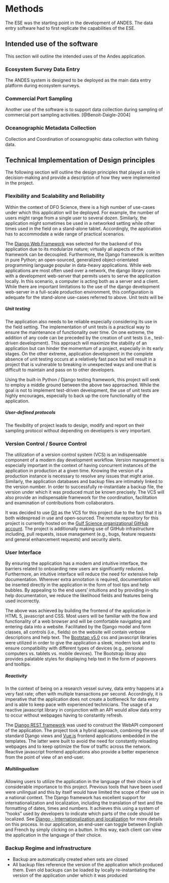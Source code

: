 # Methods
The ESE was the starting point in the development of ANDES. The data entry software had to first replicate the capabilities of the ESE.

## Intended use of the software

This section will outline the intended uses of the Andes application.

### Ecosystem Survey Data Entry

The ANDES system is designed to be deployed as the main data entry platform during ecosystem surveys.

### Commercial Port Sampling

Another use of the software is to support data collection during sampling of commercial port sampling activities. [@Benoit-Daigle-2004]

### Oceanographic Metadata Collection

Collection and Coordination of oceanographic data collection with fishing data.


## Technical Implementation of Design principles

The following section will outline the design principles that played a role in decision-making and provide a description of how they were implemented in the project.

### Flexibility and Scalability and Reliability

Within the context of DFO Science, there is a high number of use-cases under which this application will be deployed. For example, the number of users might range from a single user to several dozen. Similarly, the application might sometimes be used in a networked setting while other times used in the field on a stand-alone tablet. Accordingly, the application has to accommodate a wide range of practical scenarios.

The [Django Web Framework](https://www.djangoproject.com/) was selected for the backend of this application due to its modularize nature; virtually all aspects of the framework can be decoupled. Furthermore, the Django framework is written in pure Python; an open-sourced, generalized object-orientated programming language popular in data-heavy applications. While web applications are most often used over a network, the django library comes with a development web-server that permits users to serve the application locally. In this scenario, a computer is acting both as a server and a client. While there are important limitations to the use of the django development web-server in a full-scale production environment, this configuration is adequate for the stand-alone use-cases referred to above. Unit tests will be

##### Unit testing

The application also needs to be reliable especially considering its use in the field setting. The implementation of unit tests is a practical way to ensure the maintenance of functionality over time. On one extreme, the addition of any code can be preceded by the creation of unit tests (i.e., test-driven development). This approach will maximize the stability of an application but can hinder the momentum of a project, especially in its early stages. On the other extreme, application development in the complete absence of unit testing occurs at a relatively fast pace but will result in a project that is vulnerable to breaking in unexpected ways and one that is difficult to maintain and pass on to other developers.

Using the built-in Python / Django testing framework, this project will seek to employ a middle ground between the above two approached. While the goal is not to implement test-driven development, the use of unit tests are highly encourages, especially to back up the core functionality of the application.


##### User-defined protocols

The flexibility of project leads to design, modify and report on their sampling protocol without depending on developers is very important.


### Version Control / Source Control

The utilization of a version control system (VCS) is an indispensable component of a modern day development workflow. Version management is especially important in the context of having concurrent instances of the application in production at a given time. Knowing the version of a production instance is necessary to resolve any issues that might arise. Similarly, the application databases and backup files are intimately linked to the version number. In order to successfully re-instantiate a backup file, the version under which it was produced must be known precisely. The VCS will also provide an indispensable framework for the coordination, facilitation and examination of contributions from collaborators.

It was decided to use [Git](https://git-scm.com/) as the VCS for this project due to the fact that it is both widespread in use and open-sourced. The remote repository for this project is currently hosted on the [Gulf Science organizational GitHub account](https://github.com/dfo-gulf-science). The project is additionally making use of GitHub infrastructure including, pull requests, issue management (e.g., bugs, feature requests and general enhancement requests) and security alerts.


[//]: # (### Transparency)
[//]: # ()
[//]: # (- models)
[//]: # (- assumptions and calculations)


### User Interface

By ensuring the application has a modern and intuitive interface, the barriers related to onboarding new users are significantly reduced. Furthermore, an intuitive interface will reduce the need for extensive help documentation. Wherever extra annotation is required, documentation will be inserted directly in the application in the form of tool tips and help bubbles. By appealing to the end users' intuitions and by providing in-situ help documentation, we reduce the likelihood fields and features being used incorrectly.

The above was achieved by building the frontend of the application in HTML 5, javascript and CSS. Most users will be familiar with the flow and functionality of a web browser and will be comfortable navigating and entering data into a website. Facilitated by the Django model and form classes, all controls (i.e., fields) on the website will contain verbose descriptions and help text. The [Bootstap v5.0](https://getbootstrap.com/docs/5.0/getting-started/introduction/) css and javascript libraries were utilized in order to give the application a sleek, modern look and to ensure compatibility with different types of devices (e.g., personal computers vs. tablets vs. mobile devices). The Bootstrap libray also provides palatable styles for displaying help text in the form of popovers and tooltips.

##### Reactivity

In the context of being on a research vessel survey, data entry happens at a very fast rate; often with multiple transactions per second. Accordingly, it is imperative that the application does not create a bottleneck for data entry and is able to keep pace with experienced technicians. The usage of a reactive javascript library in conjunction with an API would allow data entry to occur without webpages having to constantly refresh.

The [Django REST framework](https://www.django-rest-framework.org/) was used to construct the WebAPI component of the application. The project took a hybrid approach, combining the use of standard Django views and [Vue.js](https://vuejs.org/) frontend applications embedded in the templates. The latter were built to avoid the need for constantly reloading webpages and to keep optimize the flow of traffic across the network. Reactive javascript frontend applications also provide a better experience from the point of view of an end-user.

##### Multilingualism

Allowing users to utilize the application in the language of their choice is of considerable importance to this project. Previous tools that have been used were unilingual and this by itself would have limited the scope of their use in a national context. The Django framework has excellent support for internationalization and localization, including the translation of text and the formatting of dates, times and numbers. It achieves this using a system of "hooks" used by developers to indicate which parts of the code should be localized. See [Django - Internationalization and localization](https://docs.djangoproject.com/en/4.1/topics/i18n/) for more details on this process. In our application, an end-user can toggle between English and French by simply clicking on a button. In this way, each client can view the application in the language of their choice.




### Backup Regime and infrastructure
- Backup are automatically created when sets are closed
- All backup files reference the version of the application which produced them. Even old backups can be loaded by locally re-instantiating the version of the application under which it was produced

